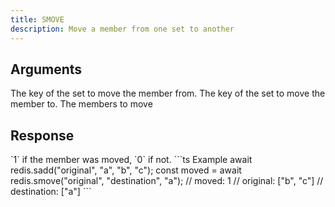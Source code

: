 ```yaml
---
title: SMOVE
description: Move a member from one set to another
---
```


## Arguments

<ParamField body="source" type="string" required>
  The key of the set to move the member from.
</ParamField>
<ParamField body="destination" type="string" required>
  The key of the set to move the member to.
</ParamField>

<ParamField body="member" type="TMember">
  The members to move
</ParamField>

## Response

<ResponseField type="0 | 1" required>
  `1` if the member was moved, `0` if not.
</ResponseField>

<RequestExample>
```ts Example 
await redis.sadd("original", "a", "b", "c"); 
const moved =  await redis.smove("original", "destination", "a");
// moved:       1
// original:    ["b", "c"]
// destination: ["a"]
```

</RequestExample>
